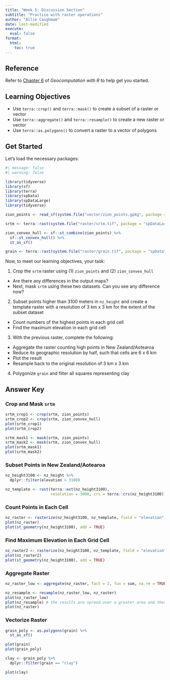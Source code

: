 ```yaml
---
title: "Week 5: Discussion Section"
subtitle: "Practice with raster operations"
author: "Allie Caughmam"
date: last-modified
execute: 
  eval: false
format:
  html:
    toc: true
---
```


::: callout-tip
## Reference
Refer to [Chapter 6](https://r.geocompx.org/raster-vector) of *Geocomputation with R* to help get you started.
:::

## Learning Objectives

- Use `terra::crop()` and `terra::mask()` to create a subset of a raster or vector 
- Use `terra::aggregate()` and `terra::resample()` to create a new raster or vector
- Use `terra::as.polygons()` to convert a raster to a vector of polygons

## Get Started

Let's load the necessary packages:

```r
#| message: false
#| warning: false

library(tidyverse)
library(sf)
library(terra)
library(spData)
library(spDataLarge)
library(tidyverse)
```

```r
zion_points <- read_sf(system.file("vector/zion_points.gpkg", package = "spDataLarge"))

srtm <- terra::rast(system.file("raster/srtm.tif", package = "spDataLarge"))

zion_convex_hull <- sf::st_combine(zion_points) %>%
  sf::st_convex_hull() %>% 
  st_as_sf()

grain <- terra::rast(system.file("raster/grain.tif", package = "spData"))
```

Now, to meet our learning objectives, your task:

1. Crop the `srtm` raster using (1) `zion_points` and (2) `zion_convex_hull`
  - Are there any differences in the output maps? 
  - Next, mask `srtm` using these two datasets. Can you see any difference now?
2. Subset points higher than 3100 meters in `nz_height` and create a template raster with a resolution of 3 km x 3 km for the extent of the subset dataset
  - Count numbers of the highest points in each grid cell
  - Find the maximum elevation in each grid cell
3. With the previous raster, complete the following:
  - Aggregate the raster counting high points in New Zealand/Aotearoa
  - Reduce its geographic resolution by half, such that cells are 6 x 6 km
  - Plot the result
  - Resample back to the original resolution of 3 km x 3 km
4. Polygonize `grain` and filter all squares representing clay

## Answer Key

### Crop and Mask `srtm`

```r
srtm_crop1 <- crop(srtm, zion_points)
srtm_crop2 <- crop(srtm, zion_convex_hull)
plot(srtm_crop1)
plot(srtm_crop2)

srtm_mask1 <- mask(srtm, zion_points)
srtm_mask2 <- mask(srtm, zion_convex_hull)
plot(srtm_mask1)
plot(srtm_mask2)
```

### Subset Points in New Zealand/Aotearoa

```r
nz_height3100 <- nz_height %>% 
  dplyr::filter(elevation > 3100)

nz_template <- rast(terra::ext(nz_height3100),
                    resolution = 3000, crs = terra::crs(nz_height3100))
```

### Count Points in Each Cell

```r
nz_raster <- rasterize(nz_height3100, nz_template, field = "elevation", fun = "length")
plot(nz_raster)
plot(st_geometry(nz_height3100), add = TRUE)
```

### Find Maximum Elevation in Each Grid Cell

```r
nz_raster2 <- rasterize(nz_height3100, nz_template, field = "elevation", fun = max)
plot(nz_raster2)
plot(st_geometry(nz_height3100), add = TRUE)
```

### Aggregate Raster

```r
nz_raster_low <- aggregate(nz_raster, fact = 2, fun = sum, na.rm = TRUE)

nz_resample <- resample(nz_raster_low, nz_raster)
plot(nz_raster_low)
plot(nz_resample) # the results are spread over a greater area and there are border issues
plot(nz_raster)
```

### Vectorize Raster

```r
grain_poly <- as.polygons(grain) %>% 
  st_as_sf()

plot(grain)
plot(grain_poly)

clay <- grain_poly %>% 
  dplyr::filter(grain == "clay")

plot(clay)
```

